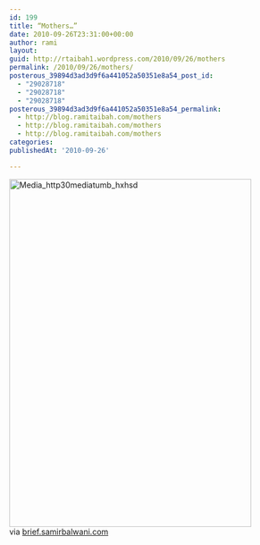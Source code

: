 ```yaml
---
id: 199
title: “Mothers…”
date: 2010-09-26T23:31:00+00:00
author: rami
layout: 
guid: http://rtaibah1.wordpress.com/2010/09/26/mothers
permalink: /2010/09/26/mothers/
posterous_39894d3ad3d9f6a441052a50351e8a54_post_id:
  - "29028718"
  - "29028718"
  - "29028718"
posterous_39894d3ad3d9f6a441052a50351e8a54_permalink:
  - http://blog.ramitaibah.com/mothers
  - http://blog.ramitaibah.com/mothers
  - http://blog.ramitaibah.com/mothers
categories:
publishedAt: '2010-09-26'

---
```

<div class="posterous_bookmarklet_entry">
  <div class='p_embed p_image_embed'>
    <img alt="Media_http30mediatumb_hxhsd" height="623" src="http://139.59.20.41/wp-content/uploads/2011/12/media_http30mediatumb_hxhsd-scaled500.jpg?w=208" width="433" />
  </div>
  
  <div class="posterous_quote_citation">
    via <a href="http://brief.samirbalwani.com/post/1194767187/mothers-via-reddit">brief.samirbalwani.com</a>
  </div></p>
</div>

